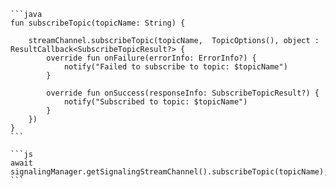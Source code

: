 <PlatformWrapper platform='android'>

    ```java
    fun subscribeTopic(topicName: String) {

        streamChannel.subscribeTopic(topicName,  TopicOptions(), object : ResultCallback<SubscribeTopicResult?> {
            override fun onFailure(errorInfo: ErrorInfo?) {
                notify("Failed to subscribe to topic: $topicName")
            }

            override fun onSuccess(responseInfo: SubscribeTopicResult?) {
                notify("Subscribed to topic: $topicName")
            }
        })
    }    
    ```
</PlatformWrapper>

<PlatformWrapper platform='ios'>


</PlatformWrapper>

<PlatformWrapper platform = 'web'>

    ```js
    await signalingManager.getSignalingStreamChannel().subscribeTopic(topicName);
    ```
    
</PlatformWrapper>